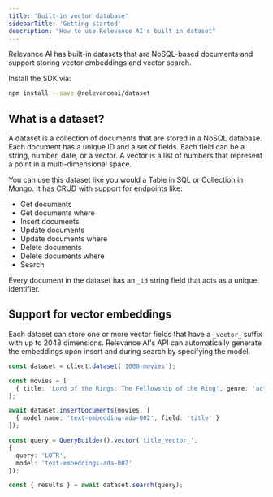 ```yaml
---
title: 'Built-in vector database'
sidebarTitle: 'Getting started'
description: "How to use Relevance AI's built in dataset"
---
```


Relevance AI has built-in datasets that are NoSQL-based documents and support storing vector embeddings and vector search.

Install the SDK via:

```sh
npm install --save @relevanceai/dataset
```

## What is a dataset?

A dataset is a collection of documents that are stored in a NoSQL database. Each document has a unique ID and a set of fields. Each field can be a string, number, date, or a vector. A vector is a list of numbers that represent a point in a multi-dimensional space.

You can use this dataset like you would a Table in SQL or Collection in Mongo. It has CRUD with support for endpoints like:

-   Get documents
-   Get documents where
-   Insert documents
-   Update documents
-   Update documents where
-   Delete documents
-   Delete documents where
-   Search

Every document in the dataset has an `_id` string field that acts as a unique identifier.

## Support for vector embeddings

Each dataset can store one or more vector fields that have a `_vector_` suffix with up to 2048 dimensions. Relevance AI's API can automatically generate the embeddings upon insert and during search by specifying the model.

```typescript
const dataset = client.dataset('1000-movies');

const movies = [
  { title: 'Lord of the Rings: The Fellowship of the Ring', genre: 'action', budget: 100 }, ...
];

await dataset.insertDocuments(movies, [
  { model_name: 'text-embedding-ada-002', field: 'title' }
]);

const query = QueryBuilder().vector('title_vector_',
{
  query: 'LOTR',
  model: 'text-embeddings-ada-002'
});

const { results } = await dataset.search(query);
```
